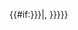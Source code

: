 {{Citation | title = [[Merck Index|The Merck Index: An Encyclopedia of Chemicals, Drugs, and Biologicals]] | edition = 13th | editor1-first = Susan | editor1-last = Budavari | publisher = Merck | year = 2001 | isbn = 0911910131 | page = {{{page|}}} | pages = {{{pages|}}}}}{{#if:{{{1|{{{id|}}}}}}|,&#32;{{{1|{{{id|}}}}}}}}<noinclude>

{{Documentation}}
</noinclude>